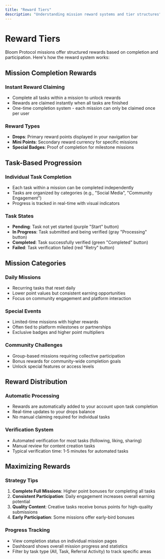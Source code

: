 ```yaml
---
title: "Reward Tiers"
description: "Understanding mission reward systems and tier structures"
---
```


# Reward Tiers

Bloom Protocol missions offer structured rewards based on completion and participation. Here's how the reward system works:

## Mission Completion Rewards

### Instant Reward Claiming
- Complete all tasks within a mission to unlock rewards
- Rewards are claimed instantly when all tasks are finished
- One-time completion system - each mission can only be claimed once per user

### Reward Types
- **Drops**: Primary reward points displayed in your navigation bar
- **Mini Points**: Secondary reward currency for specific missions
- **Special Badges**: Proof of completion for milestone missions

## Task-Based Progression

### Individual Task Completion
- Each task within a mission can be completed independently
- Tasks are organized by categories (e.g., "Social Media", "Community Engagement")
- Progress is tracked in real-time with visual indicators

### Task States
- **Pending**: Task not yet started (purple "Start" button)
- **In Progress**: Task submitted and being verified (gray "Processing" button)
- **Completed**: Task successfully verified (green "Completed" button)
- **Failed**: Task verification failed (red "Retry" button)

## Mission Categories

### Daily Missions
- Recurring tasks that reset daily
- Lower point values but consistent earning opportunities
- Focus on community engagement and platform interaction

### Special Events
- Limited-time missions with higher rewards
- Often tied to platform milestones or partnerships
- Exclusive badges and higher point multipliers

### Community Challenges
- Group-based missions requiring collective participation
- Bonus rewards for community-wide completion goals
- Unlock special features or access levels

## Reward Distribution

### Automatic Processing
- Rewards are automatically added to your account upon task completion
- Real-time updates to your drops balance
- No manual claiming required for individual tasks

### Verification System
- Automated verification for most tasks (following, liking, sharing)
- Manual review for content creation tasks
- Typical verification time: 1-5 minutes for automated tasks

## Maximizing Rewards

### Strategy Tips
1. **Complete Full Missions**: Higher point bonuses for completing all tasks
2. **Consistent Participation**: Daily engagement increases overall earning potential
3. **Quality Content**: Creative tasks receive bonus points for high-quality submissions
4. **Early Participation**: Some missions offer early-bird bonuses

### Progress Tracking
- View completion status on individual mission pages
- Dashboard shows overall mission progress and statistics
- Filter by task type (All, Task, Referral Activity) to track specific areas
